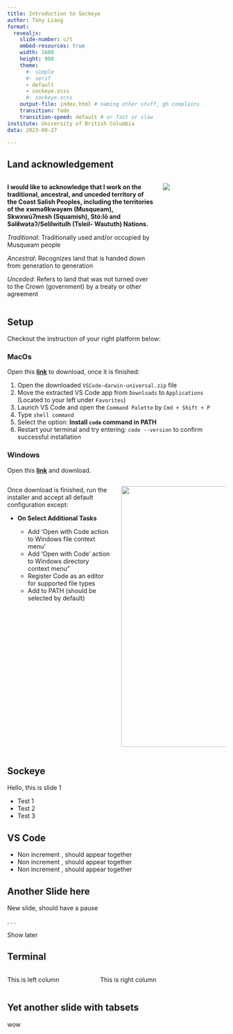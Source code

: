```yaml
---
title: Introduction to Sockeye
author: Tony Liang
format: 
  revealjs:
    slide-number: c/t
    embed-resources: true
    width: 1600
    height: 900
    theme:
      #- simple
      #- serif 
      - default
      - sockeye.scss
      #- sockeye.scss
    output-file: index.html # naming other stuff, gh complains
    transition: fade
    transition-speed: default # or fast or slow
institute: University of British Columbia
data: 2023-09-27

---
```


## Land acknowledgement

<!----------------------------Two column section------------------------------------>
:::: {.columns}

::: {.column width="70%"}
**I would like to acknowledge that I work on the traditional, ancestral, and unceded territory of the Coast Salish Peoples, including the territories of the xwməθkwəy̓əm (Musqueam), Skwxwú7mesh (Squamish), Stó:lō and Səl̓ílwətaʔ/Selilwitulh (Tsleil- Waututh) Nations.**

*Traditional*: Traditionally used and/or occupied by Musqueam people

*Ancestral*: Recognizes land that is handed down from generation to generation

*Unceded*: Refers to land that was not turned over to the Crown (government) by a treaty or other agreement

:::

::: {.column width="30%"}

![](materials/img/land_acknowledgement.gif)

:::

::::


## Setup

Checkout the instruction of your right platform below:

<!------------------------- Panel Tab for setup-------------------------------->


:::: {.panel-tabset}

### MacOs

<!-- :::: {.columns} -->

<!-- ::: {.column width="70%"} -->

Open this **[link](https://code.visualstudio.com/sha/download?build=stable&os=darwin-universal)** to download, once it is finished:

1. Open the downloaded `VSCode-darwin-universal.zip` file
2. Move the extracted VS Code app from `Downloads` to `Applications` (Located to your left under `Favorites`)
3. Launch VS Code and open the `Command Palette` by `Cmd + Shift + P`
4. Type `shell command`
5. Select the option: **Install `code` command in PATH**
6. Restart your terminal and try entering: `code --version` to confirm successful installation

<!-- ::: -->


<!-- ::: -->


<!-- :::: -->

### Windows

Open this **[link](https://code.visualstudio.com/sha/download?build=stable&os=win32-x64-user)** and download.

:::: {.columns}

::: {.column width="50%"}

Once download is finished, run the installer and accept all default configuration except:

 - **On Select Additional Tasks**
    
    - Add 'Open with Code action to Windows file context menu'
    - Add ‘Open with Code’ action to Windows directory context menu”
    - Register Code as an editor for supported file types
    - Add to PATH (should be selected by default)

:::

::: {.column width="50%"}

![](materials/img/windows_vsc.png){.absolute top=225 right=25 width="750" height="600"}

:::

::::


::::


## Sockeye

Hello, this is slide 1


::: {.incremental}

- Test 1
- Test 2
- Test 3

:::


## VS Code

::: {.nonincremental}

- Non increment , should appear together
- Non increment , should appear together
- Non increment , should appear together

:::

## Another Slide here

New slide, should have a pause 

<!---
space matters here ". . ."
means to show thing later after this
--->

. . . 

Show later

## Terminal

:::: {.columns}

::: {.column width="40%"}

This is left column

:::

::: {.column width="60%"}

This is right column

:::

::::

## Yet another slide with tabsets

wow

